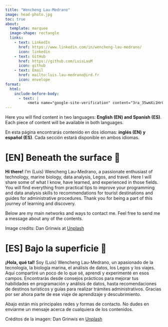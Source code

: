 ```yaml
---
title: "Wencheng Lau-Medrano"
image: head-photo.jpg
toc: true
about: 
  template: marquee
  image-shape: rectangle
  links:
    - text: LinkedIn
      href: https://www.linkedin.com/in/wencheng-lau-medrano/
      icon: linkedin
    - text: GitHub
      href: https://github.com/LuisLauM
      icon: github
    - text: Email
      href: mailto:luis.lau-medrano@ird.fr
      icon: envelope
format:
  html:
    include-before-body:
      - text: |
          <meta name="google-site-verification" content="3ra_35wmXi1HrCHj42bjKuJypwWmOnG72q7LY2Vs1F4" />
---
```


::: {.callout-note title="One surface, dos idiomas."}
Here you will find content in two languages: **English (EN) and Spanish (ES)**. Each piece of content will be available in both languages.

En esta página encontrarás contenido en dos idiomas: **inglés (EN) y español (ES)**. Cada sección estará disponible en ambos idiomas.
:::

# [EN] Beneath the surface 🌊

**Hi there!** I'm (Luis) Wencheng Lau-Medrano, a passionate enthusiast of technology, marine biology, data analysis, Legos, and travel. Here I will share some of what I know, have learned, and experienced in those fields. You will find everything from practical tips to improve your programming and data analysis skills to recommendations for tourist destinations and guides for administrative procedures. Thank you for being a part of this journey of learning and discovery.

Below are my main networks and ways to contact me. Feel free to send me a message about any of the contents.

Image credits: Dan Grinwis at [Unplash](https://unsplash.com/es/fotos/foto-aerea-del-agua-de-mar-y-la-orilla-del-mar-9KQSI7fkuhk)

# [ES] Bajo la superficie 🌊

**¡Hola, qué tal!** Soy (Luis) Wencheng Lau-Medrano, un apasionado de la tecnología, la biología marina, el análisis de datos, los Legos y los viajes. Aquí compartiré un poco de lo que sé, aprendí y experimenté en esos campos. Encontrarás desde consejos prácticos para mejorar tus habilidades en programación y análisis de datos, hasta recomendaciones de destinos turísticos y guías para realizar trámites administrativos. Gracias por ser ahora parte de ese viaje de aprendizaje y descubrimiento.

Abajo están mis principales redes y formas de contacto. No dudes en enviarme un mensaje acerca de cualquiera de los contenidos.

Créditos de la imagen: Dan Grinwis en [Unplash](https://unsplash.com/es/fotos/foto-aerea-del-agua-de-mar-y-la-orilla-del-mar-9KQSI7fkuhk)
